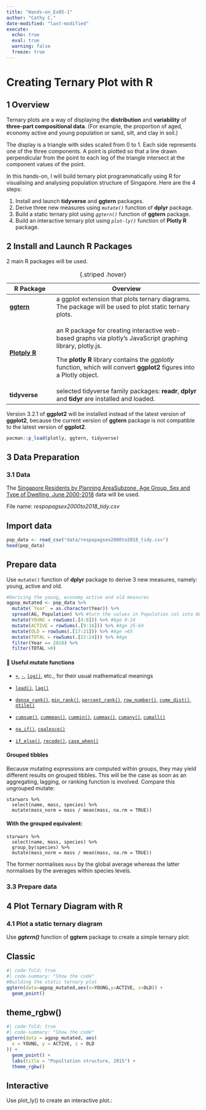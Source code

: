 ```yaml
---
title: "Hands-on_Ex05-1"
author: "Cathy C."
date-modified: "last-modified" 
execute:
  echo: true 
  eval: true 
  warning: false 
  freeze: true 
---
```


# **Creating Ternary Plot with R**

## 1 Overview

Ternary plots are a way of displaying the **distribution** and **variability** of **three-part compositional data**. (For example, the proportion of aged, economy active and young population or sand, silt, and clay in soil.)

The display is a triangle with sides scaled from 0 to 1. Each side represents one of the three components. A point is plotted so that a line drawn perpendicular from the point to each leg of the triangle intersect at the component values of the point.

In this hands-on, I will build ternary plot programmatically using R for visualising and analysing population structure of Singapore. Here are the 4 steps:

1.  Install and launch **tidyverse** and **ggtern** packages.
2.  Derive three new measures using *`mutate()`* function of **dplyr** package.
3.  Build a static ternary plot using *`ggtern()`* function of **ggtern** package.
4.  Build an interactive ternary plot using *`plot-ly()`* function of **Plotly R** package.

## 2 Install and Launch R Packages

2 main R packages will be used.

+--------------------------------------+-------------------------------------------------------------------------------------------------------------------------+
| **R Package**                        | **Overview**                                                                                                            |
+======================================+=========================================================================================================================+
| [**ggtern**](http://www.ggtern.com/) | a ggplot extension that plots ternary diagrams. The package will be used to plot static ternary plots.                  |
+--------------------------------------+-------------------------------------------------------------------------------------------------------------------------+
| [**Plotply R**](https://plot.ly/r/)  | an R package for creating interactive web-based graphs via plotly's JavaScript graphing library, plotly.js.             |
|                                      |                                                                                                                         |
|                                      | The **plotly R** library contains the *ggplotly* function, which will convert **ggplot2** figures into a Plotly object. |
+--------------------------------------+-------------------------------------------------------------------------------------------------------------------------+
| **tidyverse**                        | selected tidyverse family packages: **readr**, **dplyr** and **tidyr** are installed and loaded.                        |
+--------------------------------------+-------------------------------------------------------------------------------------------------------------------------+

: {.striped .hover}

Version 3.2.1 of **ggplot2** will be installed instead of the latest version of **ggplot2**, because the current version of **ggtern** package is not compatible to the latest version of **ggplot2**.

```r
pacman::p_load(plotly, ggtern, tidyverse)
```

## 3 Data Preparation

### 3.1 Data

The [Singapore Residents by Planning AreaSubzone, Age Group, Sex and Type of Dwelling, June 2000-2018](https://www.singstat.gov.sg/find-data/search-by-theme/population/geographic-distribution/latest-data) data will be used.

File name: *respopagsex2000to2018_tidy.csv*

::: panel-tabset
## Import data

```r
pop_data <- read_csv("data/respopagsex2000to2018_tidy.csv")
head(pop_data)
```

## Prepare data

Use `mutate()` function of **dplyr** package to derive 3 new measures, namely: young, active and old.

```r
#Deriving the young, economy active and old measures
agpop_mutated <- pop_data %>%
  mutate(`Year` = as.character(Year)) %>%
  spread(AG, Population) %>% #turn the values in Population col into AG cols.
  mutate(YOUNG = rowSums(.[4:8])) %>% #Age 0-24
  mutate(ACTIVE = rowSums(.[9:16])) %>% #Age 25-64
  mutate(OLD = rowSums(.[17:21])) %>% #Age >65
  mutate(TOTAL = rowSums(.[22:24])) %>% #Age 
  filter(Year == 2018) %>%
  filter(TOTAL >0)

```
:::

::: column-margin
#### 🎯 **Useful mutate functions**

-   [`+`](https://rdrr.io/r/base/Arithmetic.html), [`-`](https://rdrr.io/r/base/Arithmetic.html), [`log()`](https://rdrr.io/r/base/Log.html), etc., for their usual mathematical meanings

-   [`lead()`](https://dplyr.tidyverse.org/reference/lead-lag.html), [`lag()`](https://dplyr.tidyverse.org/reference/lead-lag.html)

-   [`dense_rank()`](https://dplyr.tidyverse.org/reference/row_number.html), [`min_rank()`](https://dplyr.tidyverse.org/reference/row_number.html), [`percent_rank()`](https://dplyr.tidyverse.org/reference/percent_rank.html), [`row_number()`](https://dplyr.tidyverse.org/reference/row_number.html), [`cume_dist()`](https://dplyr.tidyverse.org/reference/percent_rank.html), [`ntile()`](https://dplyr.tidyverse.org/reference/ntile.html)

-   [`cumsum()`](https://rdrr.io/r/base/cumsum.html), [`cummean()`](https://dplyr.tidyverse.org/reference/cumall.html), [`cummin()`](https://rdrr.io/r/base/cumsum.html), [`cummax()`](https://rdrr.io/r/base/cumsum.html), [`cumany()`](https://dplyr.tidyverse.org/reference/cumall.html), [`cumall()`](https://dplyr.tidyverse.org/reference/cumall.html)

-   [`na_if()`](https://dplyr.tidyverse.org/reference/na_if.html), [`coalesce()`](https://dplyr.tidyverse.org/reference/coalesce.html)

-   [`if_else()`](https://dplyr.tidyverse.org/reference/if_else.html), [`recode()`](https://dplyr.tidyverse.org/reference/recode.html), [`case_when()`](https://dplyr.tidyverse.org/reference/case_when.html)

#### **Grouped tibbles**

Because mutating expressions are computed within groups, they may yield different results on grouped tibbles. This will be the case as soon as an aggregating, lagging, or ranking function is involved. Compare this ungrouped mutate:

```         
starwars %>%
  select(name, mass, species) %>%
  mutate(mass_norm = mass / mean(mass, na.rm = TRUE))
```

#### With the grouped equivalent:

```         
starwars %>%
  select(name, mass, species) %>%
  group_by(species) %>%
  mutate(mass_norm = mass / mean(mass, na.rm = TRUE))
```

The former normalises `mass` by the global average whereas the latter normalises by the averages within species levels.
:::

### 3.3 Prepare data

## 4 Plot Ternary Diagram with R

### 4.1 Plot a static ternary diagram

Use ***ggtern()*** function of **ggtern** package to create a simple ternary plot:

::: panel-tabset
## Classic

```r
#| code-fold: true
#| code-summary: "Show the code"
#Building the static ternary plot
ggtern(data=agpop_mutated,aes(x=YOUNG,y=ACTIVE, z=OLD)) +
  geom_point()
```

## theme_rgbw()

```r
#| code-fold: true
#| code-summary: "Show the code"
ggtern(data = agpop_mutated, aes(
  x = YOUNG, y = ACTIVE, z = OLD
)) +
  geom_point() +
  labs(title = "Popultation structure, 2015") +
  theme_rgbw()
```

## Interactive

Use plot_ly() to create an interactive plot.:

```r

```
:::
